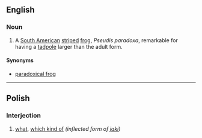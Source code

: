 ==English==

===Noun===
{{en-noun}}

# {{zoology}} A [[South America]]n [[stripe]]d [[frog]], ''Pseudis paradoxa'', remarkable for having a [[tadpole]] larger than the adult form.

====Synonyms====
* [[paradoxical frog]]

{{webster}}

----

==Polish==

===Interjection===
{{infl|pl|pronoun}}

# [[what]], [[kind|which kind of]] ''(inflected form of [[jaki]])''